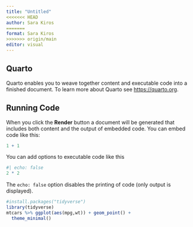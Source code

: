 ```yaml
---
title: "Untitled"
<<<<<<< HEAD
author: Sara Kiros 
=======
format: Sara Kiros 
>>>>>>> origin/main
editor: visual
---
```


## Quarto

Quarto enables you to weave together content and executable code into a finished document. To learn more about Quarto see <https://quarto.org>.

## Running Code

When you click the **Render** button a document will be generated that includes both content and the output of embedded code. You can embed code like this:

```r
1 + 1
```

You can add options to executable code like this

```r
#| echo: false
2 * 2
```

The `echo: false` option disables the printing of code (only output is displayed).

```r
#install.packages("tidyverse")
library(tidyverse)
mtcars %>% ggplot(aes(mpg,wt)) + geom_point() +
  theme_minimal()
```

